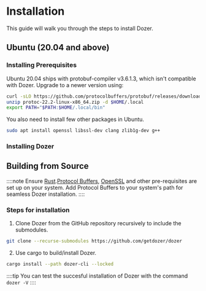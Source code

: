 # Installation


This guide will walk you through the steps to install Dozer.



## Ubuntu (20.04 and above)

### Installing Prerequisites
Ubuntu 20.04 ships with protobuf-compiler v3.6.1.3, which isn't compatible with Dozer. Upgrade to a newer version using:


```bash
curl -sLO https://github.com/protocolbuffers/protobuf/releases/download/v22.2/protoc-22.2-linux-x86_64.zip
unzip protoc-22.2-linux-x86_64.zip -d $HOME/.local
export PATH="$PATH:$HOME/.local/bin"
```


You also need to install few other packages in Ubuntu.
```bash
sudo apt install openssl libssl-dev clang zlib1g-dev g++
```


### Installing Dozer





## Building from Source

::::note
Ensure [Rust](https://www.rust-lang.org/tools/install).[Protocol Buffers](https://protobuf.dev/downloads/), [OpenSSL](https://github.com/openssl/openssl/blob/master/INSTALL.md#installing-openssl) and other pre-requisites are set up on your system. Add Protocol Buffers to your system's path for seamless Dozer installation.
::::

### Steps for installation

1. Clone Dozer from the GitHub repository recursively to include the submodules.
```bash
git clone --recurse-submodules https://github.com/getdozer/dozer
```
2. Use cargo to build/install Dozer.
```bash
cargo install --path dozer-cli --locked
```


::::tip
You can test the succesful installation of Dozer with the command `dozer -V`
::::